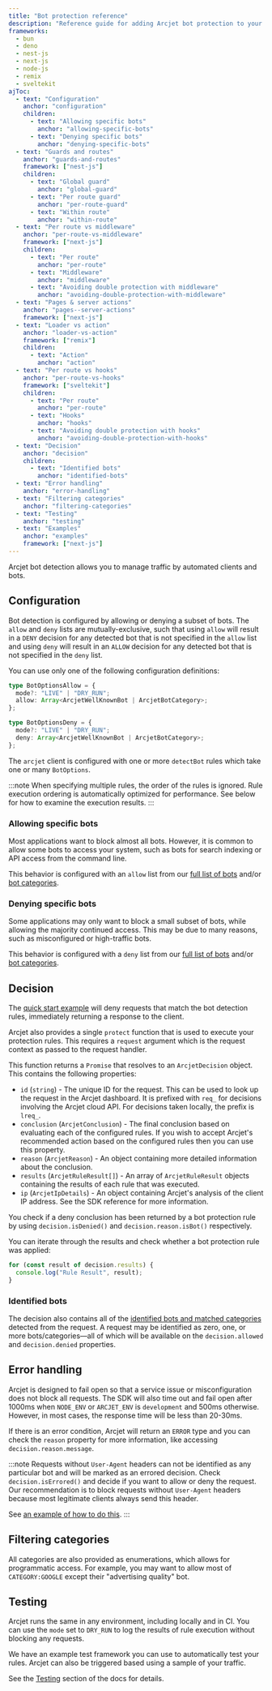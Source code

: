 ```yaml
---
title: "Bot protection reference"
description: "Reference guide for adding Arcjet bot protection to your Next.js, NestJS, Node.js, Bun, Remix, or SvelteKit app."
frameworks:
  - bun
  - deno
  - nest-js
  - next-js
  - node-js
  - remix
  - sveltekit
ajToc:
  - text: "Configuration"
    anchor: "configuration"
    children:
      - text: "Allowing specific bots"
        anchor: "allowing-specific-bots"
      - text: "Denying specific bots"
        anchor: "denying-specific-bots"
  - text: "Guards and routes"
    anchor: "guards-and-routes"
    framework: ["nest-js"]
    children:
      - text: "Global guard"
        anchor: "global-guard"
      - text: "Per route guard"
        anchor: "per-route-guard"
      - text: "Within route"
        anchor: "within-route"
  - text: "Per route vs middleware"
    anchor: "per-route-vs-middleware"
    framework: ["next-js"]
    children:
      - text: "Per route"
        anchor: "per-route"
      - text: "Middleware"
        anchor: "middleware"
      - text: "Avoiding double protection with middleware"
        anchor: "avoiding-double-protection-with-middleware"
  - text: "Pages & server actions"
    anchor: "pages--server-actions"
    framework: ["next-js"]
  - text: "Loader vs action"
    anchor: "loader-vs-action"
    framework: ["remix"]
    children:
      - text: "Action"
        anchor: "action"
  - text: "Per route vs hooks"
    anchor: "per-route-vs-hooks"
    framework: ["sveltekit"]
    children:
      - text: "Per route"
        anchor: "per-route"
      - text: "Hooks"
        anchor: "hooks"
      - text: "Avoiding double protection with hooks"
        anchor: "avoiding-double-protection-with-hooks"
  - text: "Decision"
    anchor: "decision"
    children:
      - text: "Identified bots"
        anchor: "identified-bots"
  - text: "Error handling"
    anchor: "error-handling"
  - text: "Filtering categories"
    anchor: "filtering-categories"
  - text: "Testing"
    anchor: "testing"
  - text: "Examples"
    anchor: "examples"
    framework: ["next-js"]
---
```










Arcjet bot detection allows you to manage traffic by automated clients and bots.

## Configuration

Bot detection is configured by allowing or denying a subset of bots. The `allow`
and `deny` lists are mutually-exclusive, such that using `allow` will result in
a `DENY` decision for any detected bot that is not specified in the `allow` list
and using `deny` will result in an `ALLOW` decision for any detected bot that is
not specified in the `deny` list.

You can use only one of the following configuration definitions:

```ts
type BotOptionsAllow = {
  mode?: "LIVE" | "DRY_RUN";
  allow: Array<ArcjetWellKnownBot | ArcjetBotCategory>;
};
```

```ts
type BotOptionsDeny = {
  mode?: "LIVE" | "DRY_RUN";
  deny: Array<ArcjetWellKnownBot | ArcjetBotCategory>;
};
```

The `arcjet` client is configured with one or more `detectBot` rules which take
one or many `BotOptions`.

:::note
When specifying multiple rules, the order of the rules is ignored. Rule
execution ordering is automatically optimized for performance. See below for
how to examine the execution results.
:::

### Allowing specific bots

Most applications want to block almost all bots. However, it is common to allow
some bots to access your system, such as bots for search indexing or API
access from the command line.

This behavior is configured with an `allow` list from our [full list of
bots](https://arcjet.com/bot-list) and/or [bot
categories](/bot-protection/identifying-bots#bot-categories).

<SlotByFramework client:load>
  <BunAllowingBots slot="bun" />
  <DenoAllowingBots slot="deno" />
  <NestJsAllowingBots slot="nest-js" />
  <NextJsAllowingBots slot="next-js" />
  <NodeJsAllowingBots slot="node-js" />
  <RemixAllowingBots slot="remix" />
  <SvelteKitAllowingBots slot="sveltekit" />
</SlotByFramework>

### Denying specific bots

Some applications may only want to block a small subset of bots, while allowing
the majority continued access. This may be due to many reasons, such as
misconfigured or high-traffic bots.

This behavior is configured with a `deny` list from our [full list of
bots](https://arcjet.com/bot-list) and/or [bot
categories](/bot-protection/identifying-bots#bot-categories).

<SlotByFramework client:load>
  <BunDenyingBots slot="bun" />
  <DenoDenyingBots slot="deno" />
  <NestJsDenyingBots slot="nest-js" />
  <NextJsDenyingBots slot="next-js" />
  <NodeJsDenyingBots slot="node-js" />
  <RemixDenyingBots slot="remix" />
  <SvelteKitDenyingBots slot="sveltekit" />
</SlotByFramework>

<SlotByFramework client:load>
  <NestJsDecoratorRoutes slot="nest-js" />
  <NextJsPerRouteVsMiddleware slot="next-js" />
  <NextJsPagesServerActions slot="next-js" />
  <RemixLoaderVsAction slot="remix" />
  <SvelteKitPerRouteVsHooks slot="sveltekit" />
</SlotByFramework>

## Decision

The [quick start example](/bot-protection/quick-start) will deny requests that
match the bot detection rules, immediately returning a response to the client.

Arcjet also provides a single `protect` function that is used to execute your
protection rules. This requires a `request` argument which is the request
context as passed to the request handler.

<SlotByFramework client:load>
  <NestJsGuardDecision slot="nest-js" />
</SlotByFramework>

This function returns a `Promise` that resolves to an
`ArcjetDecision` object. This contains the following properties:

- `id` (`string`) - The unique ID for the request. This can be used to look up
  the request in the Arcjet dashboard. It is prefixed with `req_` for decisions
  involving the Arcjet cloud API. For decisions taken locally, the prefix is
  `lreq_`.
- `conclusion` (`ArcjetConclusion`) - The final conclusion based on evaluating
  each of the configured rules. If you wish to accept Arcjet's recommended
  action based on the configured rules then you can use this property.
- `reason` (`ArcjetReason`) - An object containing more detailed
  information about the conclusion.
- `results` (`ArcjetRuleResult[]`) - An array of `ArcjetRuleResult` objects
  containing the results of each rule that was executed.
- `ip` (`ArcjetIpDetails`) - An object containing Arcjet's analysis of the
  client IP address. See the SDK reference for more information.

You check if a deny conclusion has been returned by a bot protection rule by
using `decision.isDenied()` and `decision.reason.isBot()` respectively.

You can iterate through the results and check whether a bot protection rule was
applied:

```ts
for (const result of decision.results) {
  console.log("Rule Result", result);
}
```

<SlotByFramework client:load>
  <BunDecisionLog slot="bun" />
  <DenoDecisionLog slot="deno" />
  <NestJsDecisionLog slot="nest-js" />
  <NextJsDecisionLog slot="next-js" />
  <NodeJsDecisionLog slot="node-js" />
  <RemixDecisionLog slot="remix" />
  <SvelteKitDecisionLog slot="sveltekit" />
</SlotByFramework>

### Identified bots

The decision also contains all of the [identified
bots and matched categories](/bot-protection/identifying-bots) detected from the
request. A request may be identified as zero, one, or more bots/categories—all
of which will be available on the `decision.allowed` and `decision.denied`
properties.

<SlotByFramework client:load>
  <BunIdentifiedBots slot="bun" />
  <DenoIdentifiedBots slot="deno" />
  <NestJsIdentifiedBots slot="nest-js" />
  <NextJsIdentifiedBots slot="next-js" />
  <NodeJsIdentifiedBots slot="node-js" />
  <RemixIdentifiedBots slot="remix" />
  <SvelteKitIdentifiedBots slot="sveltekit" />
</SlotByFramework>

## Error handling

Arcjet is designed to fail open so that a service issue or misconfiguration does
not block all requests. The SDK will also time out and fail open after 1000ms
when `NODE_ENV` or `ARCJET_ENV` is `development` and 500ms otherwise. However,
in most cases, the response time will be less than 20-30ms.

If there is an error condition, Arcjet will return an
`ERROR` type and you can check the `reason` property for more information, like
accessing `decision.reason.message`.

:::note
Requests without `User-Agent` headers can not be identified as any particular
bot and will be marked as an errored decision. Check `decision.isErrored()` and
decide if you want to allow or deny the request. Our recommendation is to block
requests without `User-Agent` headers because most legitimate clients always
send this header.

See [an example of how to do this](/bot-protection/concepts#user-agent-header).
:::

<SlotByFramework client:load>
  <BunErrors slot="bun" />
  <DenoErrors slot="deno" />
  <NestJsErrors slot="nest-js" />
  <NextJsErrors slot="next-js" />
  <NodeJsErrors slot="node-js" />
  <RemixErrors slot="remix" />
  <SvelteKitErrors slot="sveltekit" />
</SlotByFramework>

## Filtering categories

All categories are also provided as enumerations, which allows for programmatic
access. For example, you may want to allow most of `CATEGORY:GOOGLE` except
their "advertising quality" bot.

<SlotByFramework client:load>
  <BunFiltering slot="bun" />
  <DenoFiltering slot="deno" />
  <NestJsFiltering slot="nest-js" />
  <NextJsFiltering slot="next-js" />
  <NodeJsFiltering slot="node-js" />
  <RemixFiltering slot="remix" />
  <SvelteKitFiltering slot="sveltekit" />
</SlotByFramework>

## Testing

Arcjet runs the same in any environment, including locally and in CI. You can
use the `mode` set to `DRY_RUN` to log the results of rule execution without
blocking any requests.

We have an example test framework you can use to automatically test your rules.
Arcjet can also be triggered based using a sample of your traffic.

See the [Testing](/testing) section of the docs for details.

<SlotByFramework client:load>
  <NextJsExamples slot="next-js" />
</SlotByFramework>

<Comments />
